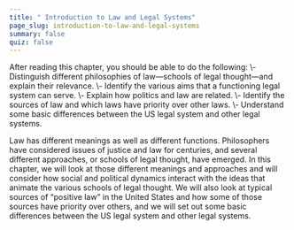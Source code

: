 ```yaml
---
title: " Introduction to Law and Legal Systems"
page_slug: introduction-to-law-and-legal-systems
summary: false
quiz: false
---
```

<div className="content-chunk" data-subsection-id = "Introduction-to-Law-and-Legal-Systems-23pt">
<Info title="LEARNING OBJECTIVES">After reading this chapter, you should be able to do the following:  
\- Distinguish different philosophies of law—schools of legal thought—and explain their relevance.  
\- Identify the various aims that a functioning legal system can serve.  
\- Explain how politics and law are related.  
\- Identify the sources of law and which laws have priority over other laws.  
\- Understand some basic differences between the US legal system and other legal systems.</Info>

Law has different meanings as well as different functions. Philosophers have considered issues of justice and law for centuries, and several different approaches, or schools of legal thought, have emerged. In this chapter, we will look at those different meanings and approaches and will consider how social and political dynamics interact with the ideas that animate the various schools of legal thought. We will also look at typical sources of “positive law” in the United States and how some of those sources have priority over others, and we will set out some basic differences between the US legal system and other legal systems.
</div>
